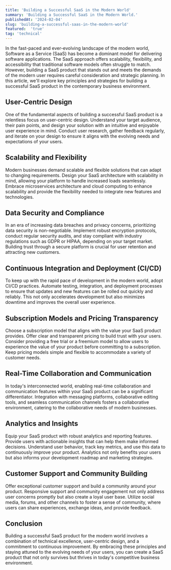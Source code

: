 ```yaml
---
title: 'Building a Successful SaaS in the Modern World'
summary: 'Building a Successful SaaS in the Modern World.'
publishedAt: '2024-02-04'
slug: 'building-a-successful-saas-in-the-modern-world'
featured:  'true'
tag: 'technical'
---
```


In the fast-paced and ever-evolving landscape of the modern world, Software as a Service (SaaS) has become a dominant model for delivering software applications. The SaaS approach offers scalability, flexibility, and accessibility that traditional software models often struggle to match. However, building a SaaS product that stands out and meets the demands of the modern user requires careful consideration and strategic planning. In this article, we'll explore key principles and strategies for building a successful SaaS product in the contemporary business environment.

## User-Centric Design
One of the fundamental aspects of building a successful SaaS product is a relentless focus on user-centric design. Understand your target audience, their pain points, and design your solution with an intuitive and enjoyable user experience in mind. Conduct user research, gather feedback regularly, and iterate on your design to ensure it aligns with the evolving needs and expectations of your users.

## Scalability and Flexibility
Modern businesses demand scalable and flexible solutions that can adapt to changing requirements. Design your SaaS architecture with scalability in mind, allowing your platform to handle increased loads seamlessly. Embrace microservices architecture and cloud computing to enhance scalability and provide the flexibility needed to integrate new features and technologies.

## Data Security and Compliance
In an era of increasing data breaches and privacy concerns, prioritizing data security is non-negotiable. Implement robust encryption protocols, conduct regular security audits, and stay compliant with industry regulations such as GDPR or HIPAA, depending on your target market. Building trust through a secure platform is crucial for user retention and attracting new customers.

## Continuous Integration and Deployment (CI/CD)
To keep up with the rapid pace of development in the modern world, adopt CI/CD practices. Automate testing, integration, and deployment processes to ensure that updates and new features can be rolled out quickly and reliably. This not only accelerates development but also minimizes downtime and improves the overall user experience.

## Subscription Models and Pricing Transparency
Choose a subscription model that aligns with the value your SaaS product provides. Offer clear and transparent pricing to build trust with your users. Consider providing a free trial or a freemium model to allow users to experience the value of your product before committing to a subscription. Keep pricing models simple and flexible to accommodate a variety of customer needs.

## Real-Time Collaboration and Communication
In today's interconnected world, enabling real-time collaboration and communication features within your SaaS product can be a significant differentiator. Integration with messaging platforms, collaborative editing tools, and seamless communication channels fosters a collaborative environment, catering to the collaborative needs of modern businesses.

## Analytics and Insights
Equip your SaaS product with robust analytics and reporting features. Provide users with actionable insights that can help them make informed decisions. Understand user behavior, track key metrics, and use this data to continuously improve your product. Analytics not only benefits your users but also informs your development roadmap and marketing strategies.

## Customer Support and Community Building
Offer exceptional customer support and build a community around your product. Responsive support and community engagement not only address user concerns promptly but also create a loyal user base. Utilize social media, forums, and other channels to foster a sense of community, where users can share experiences, exchange ideas, and provide feedback.

## Conclusion
Building a successful SaaS product for the modern world involves a combination of technical excellence, user-centric design, and a commitment to continuous improvement. By embracing these principles and staying attuned to the evolving needs of your users, you can create a SaaS product that not only survives but thrives in today's competitive business environment.




